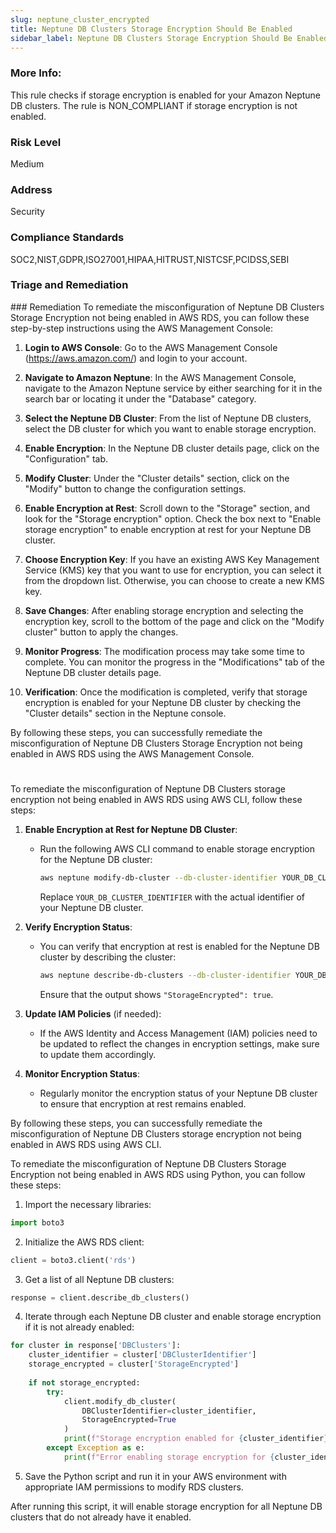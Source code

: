 ```yaml
---
slug: neptune_cluster_encrypted
title: Neptune DB Clusters Storage Encryption Should Be Enabled
sidebar_label: Neptune DB Clusters Storage Encryption Should Be Enabled
---
```

### More Info:

This rule checks if storage encryption is enabled for your Amazon Neptune DB clusters. The rule is NON_COMPLIANT if storage encryption is not enabled.

### Risk Level

Medium

### Address

Security

### Compliance Standards

SOC2,NIST,GDPR,ISO27001,HIPAA,HITRUST,NISTCSF,PCIDSS,SEBI


### Triage and Remediation
<Tabs>
<Tab title='Remediation'>
### Remediation

<AccordionGroup>
<Accordion title='Using Console' defaultOpen='true'>
To remediate the misconfiguration of Neptune DB Clusters Storage Encryption not being enabled in AWS RDS, you can follow these step-by-step instructions using the AWS Management Console:

1. **Login to AWS Console**: Go to the AWS Management Console (https://aws.amazon.com/) and login to your account.

2. **Navigate to Amazon Neptune**: In the AWS Management Console, navigate to the Amazon Neptune service by either searching for it in the search bar or locating it under the "Database" category.

3. **Select the Neptune DB Cluster**: From the list of Neptune DB clusters, select the DB cluster for which you want to enable storage encryption.

4. **Enable Encryption**: In the Neptune DB cluster details page, click on the "Configuration" tab.

5. **Modify Cluster**: Under the "Cluster details" section, click on the "Modify" button to change the configuration settings.

6. **Enable Encryption at Rest**: Scroll down to the "Storage" section, and look for the "Storage encryption" option. Check the box next to "Enable storage encryption" to enable encryption at rest for your Neptune DB cluster.

7. **Choose Encryption Key**: If you have an existing AWS Key Management Service (KMS) key that you want to use for encryption, you can select it from the dropdown list. Otherwise, you can choose to create a new KMS key.

8. **Save Changes**: After enabling storage encryption and selecting the encryption key, scroll to the bottom of the page and click on the "Modify cluster" button to apply the changes.

9. **Monitor Progress**: The modification process may take some time to complete. You can monitor the progress in the "Modifications" tab of the Neptune DB cluster details page.

10. **Verification**: Once the modification is completed, verify that storage encryption is enabled for your Neptune DB cluster by checking the "Cluster details" section in the Neptune console.

By following these steps, you can successfully remediate the misconfiguration of Neptune DB Clusters Storage Encryption not being enabled in AWS RDS using the AWS Management Console.

#
</Accordion>

<Accordion title='Using CLI'>
To remediate the misconfiguration of Neptune DB Clusters storage encryption not being enabled in AWS RDS using AWS CLI, follow these steps:

1. **Enable Encryption at Rest for Neptune DB Cluster**:
   - Run the following AWS CLI command to enable storage encryption for the Neptune DB cluster:
     ```bash
     aws neptune modify-db-cluster --db-cluster-identifier YOUR_DB_CLUSTER_IDENTIFIER --storage-encrypted
     ```
     Replace `YOUR_DB_CLUSTER_IDENTIFIER` with the actual identifier of your Neptune DB cluster.

2. **Verify Encryption Status**:
   - You can verify that encryption at rest is enabled for the Neptune DB cluster by describing the cluster:
     ```bash
     aws neptune describe-db-clusters --db-cluster-identifier YOUR_DB_CLUSTER_IDENTIFIER --query 'DBClusters[*].StorageEncrypted'
     ```
     Ensure that the output shows `"StorageEncrypted": true`.

3. **Update IAM Policies** (if needed):
   - If the AWS Identity and Access Management (IAM) policies need to be updated to reflect the changes in encryption settings, make sure to update them accordingly.

4. **Monitor Encryption Status**:
   - Regularly monitor the encryption status of your Neptune DB cluster to ensure that encryption at rest remains enabled.

By following these steps, you can successfully remediate the misconfiguration of Neptune DB Clusters storage encryption not being enabled in AWS RDS using AWS CLI.
</Accordion>

<Accordion title='Using Python'>
To remediate the misconfiguration of Neptune DB Clusters Storage Encryption not being enabled in AWS RDS using Python, you can follow these steps:

1. Import the necessary libraries:
```python
import boto3
```

2. Initialize the AWS RDS client:
```python
client = boto3.client('rds')
```

3. Get a list of all Neptune DB clusters:
```python
response = client.describe_db_clusters()
```

4. Iterate through each Neptune DB cluster and enable storage encryption if it is not already enabled:
```python
for cluster in response['DBClusters']:
    cluster_identifier = cluster['DBClusterIdentifier']
    storage_encrypted = cluster['StorageEncrypted']
    
    if not storage_encrypted:
        try:
            client.modify_db_cluster(
                DBClusterIdentifier=cluster_identifier,
                StorageEncrypted=True
            )
            print(f"Storage encryption enabled for {cluster_identifier}")
        except Exception as e:
            print(f"Error enabling storage encryption for {cluster_identifier}: {str(e)}")
```

5. Save the Python script and run it in your AWS environment with appropriate IAM permissions to modify RDS clusters.

After running this script, it will enable storage encryption for all Neptune DB clusters that do not already have it enabled.
</Accordion>

</AccordionGroup>
</Tab>
</Tabs>

